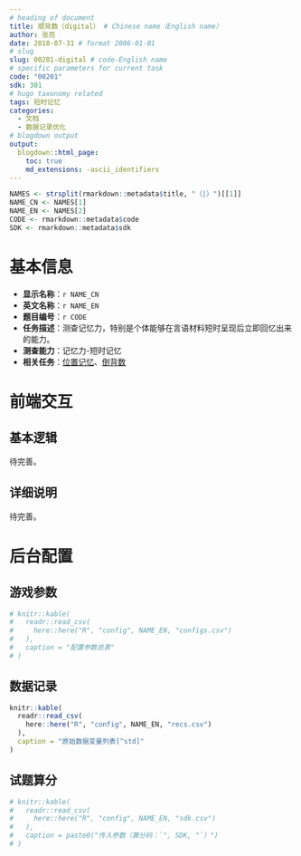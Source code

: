 ```yaml
---
# heading of document
title: 顺背数（digital） # Chinese name（English name）
author: 张亮
date: 2018-07-31 # format 2006-01-01
# slug
slug: 00201-digital # code-English name
# specific parameters for current task
code: "00201"
sdk: 301
# hugo taxonomy related
tags: 短时记忆
categories:
  - 文档
  - 数据记录优化
# blogdown output
output:
  blogdown::html_page:
    toc: true
    md_extensions: -ascii_identifiers
---
```


```r
NAMES <- strsplit(rmarkdown::metadata$title, "（|）")[[1]]
NAME_CN <- NAMES[1]
NAME_EN <- NAMES[2]
CODE <- rmarkdown::metadata$code
SDK <- rmarkdown::metadata$sdk
```

# 基本信息

* **显示名称**：`r NAME_CN`
* **英文名称**：`r NAME_EN`
* **题目编号**：`r CODE`
* **任务描述**：测查记忆力，特别是个体能够在言语材料短时呈现后立即回忆出来的能力。
* **测查能力**：记忆力-短时记忆
* **相关任务**：[位置记忆](`r blogdown::shortcode("relref", "00301_spatialSpan")`)、[倒背数](`r blogdown::shortcode("relref", "00202_digitalDesc")`)

# 前端交互

## 基本逻辑

待完善。

## 详细说明

待完善。

# 后台配置

## 游戏参数

```r
# knitr::kable(
#   readr::read_csv(
#     here::here("R", "config", NAME_EN, "configs.csv")
#   ),
#   caption = "配置参数总表"
# )
```

## 数据记录

```r
knitr::kable(
  readr::read_csv(
    here::here("R", "config", NAME_EN, "recs.csv")
  ),
  caption = "原始数据变量列表[^std]"
)
```

[^std]: 请参考[标准](`r blogdown::shortcode("relref", "standard")`)。

## 试题算分

```r
# knitr::kable(
#   readr::read_csv(
#     here::here("R", "config", NAME_EN, "sdk.csv")
#   ),
#   caption = paste0("传入参数（算分码：`", SDK, "`）")
# )
```
